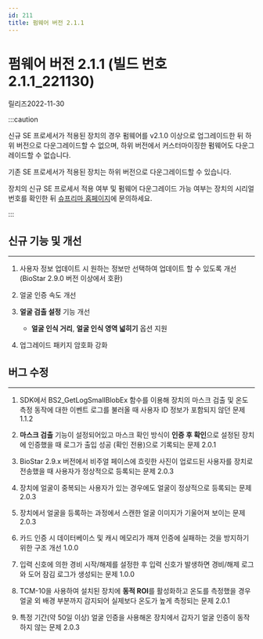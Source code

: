 ```yaml
---
id: 211
title: 펌웨어 버전 2.1.1
---
```


# 펌웨어 버전 2.1.1 (빌드 번호 2.1.1_221130)

릴리즈<Separator/>2022-11-30

:::caution

신규 SE 프로세서가 적용된 장치의 경우 펌웨어를 v2.1.0 이상으로 업그레이드한 뒤 하위 버전으로 다운그레이드할 수 없으며, 하위 버전에서 커스터마이징한 펌웨어도 다운그레이드할 수 없습니다.

기존 SE 프로세서가 적용된 장치는 하위 버전으로 다운그레이드할 수 있습니다.

장치의 신규 SE 프로세서 적용 여부 및 펌웨어 다운그레이드 가능 여부는 장치의 시리얼 번호를 확인한 뒤 [슈프리마 홈페이지](https://supremainc.com)에 문의하세요.

:::

## 신규 기능 및 개선

---

1. 사용자 정보 업데이트 시 원하는 정보만 선택하여 업데이트 할 수 있도록 개선 (BioStar 2.9.0 버전 이상에서 호환)

1. 얼굴 인증 속도 개선

1. **얼굴 검출 설정** 기능 개선

    - **얼굴 인식 거리**, **얼굴 인식 영역 넓히기** 옵션 지원

1. 업그레이드 패키지 암호화 강화

## 버그 수정

---

<BugLists>

1. SDK에서 BS2_GetLogSmallBlobEx 함수를 이용해 장치의 마스크 검출 및 온도 측정 동작에 대한 이벤트 로그를 불러올 때 사용자 ID 정보가 포함되지 않던 문제 <Badge>1.1.2</Badge>

1. **마스크 검출** 기능이 설정되어있고 마스크 확인 방식이 **인증 후 확인**으로 설정된 장치에 인증했을 때 로그가 출입 성공 (확인 전용)으로 기록되는 문제 <Badge>2.0.1</Badge>

1. BioStar 2.9.x 버전에서 비주얼 페이스에 흐릿한 사진이 업로드된 사용자를 장치로 전송했을 때 사용자가 정상적으로 등록되는 문제 <Badge>2.0.3</Badge>

1. 장치에 얼굴이 중복되는 사용자가 있는 경우에도 얼굴이 정상적으로 등록되는 문제 <Badge>2.0.3</Badge>

1. 장치에서 얼굴을 등록하는 과정에서 스캔한 얼굴 이미지가 기울어져 보이는 문제 <Badge>2.0.3</Badge>

1. 카드 인증 시 데이터베이스 및 캐시 메모리가 깨져 인증에 실패하는 것을 방지하기 위한 구조 개선 <Badge>1.0.0</Badge>

1. 입력 신호에 의한 경비 시작/해제를 설정한 후 입력 신호가 발생하면 경비/해제 로그와 도어 잠김 로그가 생성되는 문제 <Badge>1.0.0</Badge>

1. TCM-10을 사용하여 설치된 장치에 **동적 ROI**를 활성화하고 온도를 측정했을 경우 얼굴 외 배경 부분까지 감지되어 실제보다 온도가 높게 측정되는 문제 <Badge>2.0.1</Badge>

1. 특정 기간(약 50일 이상) 얼굴 인증을 사용해온 장치에서 갑자기 얼굴 인증이 동작하지 않는 문제 <Badge>2.0.3</Badge>

</BugLists>